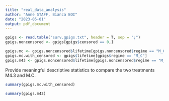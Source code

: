 ```yaml
---
title: "real_data_analysis"
author: "Anne STAFF, Bianca BOI"
date: "2023-05-01"
output: pdf_document
---
```

```r
gpigs <- read.table("surv.gpigs.txt", header = T, sep = ";")
gpigs.noncensored <- gpigs[gpigs$censored == 0,]

gpigs.mc <- gpigs.noncensored$lifetime[gpigs.noncensored$regime == "M_C"]
gpigs.mc.with_censored <- gpigs$lifetime[gpigs$regime == "M_C"]
gpigs.m43 <- gpigs.noncensored$lifetime[gpigs.noncensored$regime == "M_4.3"]
```


Provide meaningful descriptive statistics to compare the two treatments M4.3 and M.C.

```r
summary(gpigs.mc.with_censored)
```

```r
summary(gpigs.m43)
```

